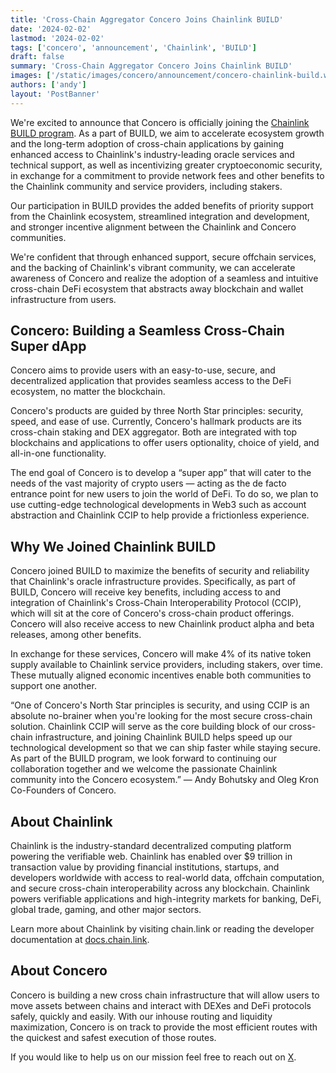 ```yaml
---
title: 'Cross-Chain Aggregator Concero Joins Chainlink BUILD'
date: '2024-02-02'
lastmod: '2024-02-02'
tags: ['concero', 'announcement', 'Chainlink', 'BUILD']
draft: false
summary: 'Cross-Chain Aggregator Concero Joins Chainlink BUILD'
images: ['/static/images/concero/announcement/concero-chainlink-build.webp']
authors: ['andy']
layout: 'PostBanner'
---
```


We're excited to announce that Concero is officially joining the [Chainlink BUILD program](https://chain.link/economics/build-program). As a part of BUILD, we aim to accelerate ecosystem growth and the long-term adoption of cross-chain applications by gaining enhanced access to Chainlink's industry-leading oracle services and technical support, as well as incentivizing greater cryptoeconomic security, in exchange for a commitment to provide network fees and other benefits to the Chainlink community and service providers, including stakers.

Our participation in BUILD provides the added benefits of priority support from the Chainlink ecosystem, streamlined integration and development, and stronger incentive alignment between the Chainlink and Concero communities.

We're confident that through enhanced support, secure offchain services, and the backing of Chainlink's vibrant community, we can accelerate awareness of Concero and realize the adoption of a seamless and intuitive cross-chain DeFi ecosystem that abstracts away blockchain and wallet infrastructure from users.

## Concero: Building a Seamless Cross-Chain Super dApp
Concero aims to provide users with an easy-to-use, secure, and decentralized application that provides seamless access to the DeFi ecosystem, no matter the blockchain.

Concero's products are guided by three North Star principles: security, speed, and ease of use. Currently, Concero's hallmark products are its cross-chain staking and DEX aggregator. Both are integrated with top blockchains and applications to offer users optionality, choice of yield, and all-in-one functionality.

The end goal of Concero is to develop a “super app” that will cater to the needs of the vast majority of crypto users — acting as the de facto entrance point for new users to join the world of DeFi. To do so, we plan to use cutting-edge technological developments in Web3 such as account abstraction and Chainlink CCIP to help provide a frictionless experience.

## Why We Joined Chainlink BUILD
Concero joined BUILD to maximize the benefits of security and reliability that Chainlink's oracle infrastructure provides. Specifically, as part of BUILD, Concero will receive key benefits, including access to and integration of Chainlink's Cross-Chain Interoperability Protocol (CCIP), which will sit at the core of Concero's cross-chain product offerings. Concero will also receive access to new Chainlink product alpha and beta releases, among other benefits.

In exchange for these services, Concero will make 4% of its native token supply available to Chainlink service providers, including stakers, over time. These mutually aligned economic incentives enable both communities to support one another.

“One of Concero's North Star principles is security, and using CCIP is an absolute no-brainer when you're looking for the most secure cross-chain solution. Chainlink CCIP will serve as the core building block of our cross-chain infrastructure, and joining Chainlink BUILD helps speed up our technological development so that we can ship faster while staying secure. As part of the BUILD program, we look forward to continuing our collaboration together and we welcome the passionate Chainlink community into the Concero ecosystem.” — Andy Bohutsky and Oleg Kron Co-Founders of Concero.

## About Chainlink

Chainlink is the industry-standard decentralized computing platform powering the verifiable web. Chainlink has enabled over $9 trillion in transaction value by providing financial institutions, startups, and developers worldwide with access to real-world data, offchain computation, and secure cross-chain interoperability across any blockchain. Chainlink powers verifiable applications and high-integrity markets for banking, DeFi, global trade, gaming, and other major sectors.

Learn more about Chainlink by visiting chain.link or reading the developer documentation at [docs.chain.link](https://docs.chain.link/).

## About Concero

Concero is building a new cross chain infrastructure that will allow users to move assets between chains and interact with DEXes and DeFi protocols safely, quickly and easily. With our inhouse routing and liquidity maximization, Concero is on track to provide the most efficient routes with the quickest and safest execution of those routes.

If you would like to help us on our mission feel free to reach out on [X](x.com/concero_io). 



